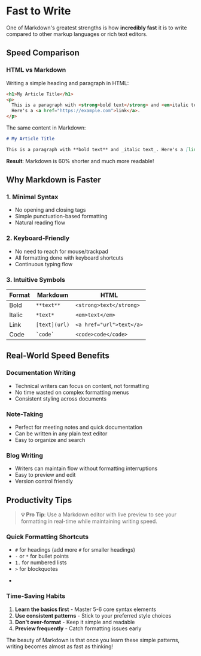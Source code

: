 # Fast to Write

One of Markdown's greatest strengths is how **incredibly fast** it is to write compared to other markup languages or rich text editors.

## Speed Comparison

### HTML vs Markdown

Writing a simple heading and paragraph in HTML:

```html
<h1>My Article Title</h1>
<p>
  This is a paragraph with <strong>bold text</strong> and <em>italic text</em>.
  Here's a <a href="https://example.com">link</a>.
</p>
```

The same content in Markdown:

```markdown
# My Article Title

This is a paragraph with **bold text** and _italic text_. Here's a [link](https://example.com).
```

**Result**: Markdown is 60% shorter and much more readable!

## Why Markdown is Faster

### 1. Minimal Syntax

- No opening and closing tags
- Simple punctuation-based formatting
- Natural reading flow

### 2. Keyboard-Friendly

- No need to reach for mouse/trackpad
- All formatting done with keyboard shortcuts
- Continuous typing flow

### 3. Intuitive Symbols

| Format | Markdown      | HTML                     |
| ------ | ------------- | ------------------------ |
| Bold   | `**text**`    | `<strong>text</strong>`  |
| Italic | `*text*`      | `<em>text</em>`          |
| Link   | `[text](url)` | `<a href="url">text</a>` |
| Code   | `` `code` ``  | `<code>code</code>`      |

## Real-World Speed Benefits

### Documentation Writing

- Technical writers can focus on content, not formatting
- No time wasted on complex formatting menus
- Consistent styling across documents

### Note-Taking

- Perfect for meeting notes and quick documentation
- Can be written in any plain text editor
- Easy to organize and search

### Blog Writing

- Writers can maintain flow without formatting interruptions
- Easy to preview and edit
- Version control friendly

## Productivity Tips

> **💡 Pro Tip**: Use a Markdown editor with live preview to see your formatting in real-time while maintaining writing speed.

### Quick Formatting Shortcuts

- `#` for headings (add more `#` for smaller headings)
- `-` or `*` for bullet points
- `1.` for numbered lists
- `>` for blockquotes
- ```for code blocks

  ```

### Time-Saving Habits

1. **Learn the basics first** - Master 5-6 core syntax elements
2. **Use consistent patterns** - Stick to your preferred style choices
3. **Don't over-format** - Keep it simple and readable
4. **Preview frequently** - Catch formatting issues early

The beauty of Markdown is that once you learn these simple patterns, writing becomes almost as fast as thinking!
